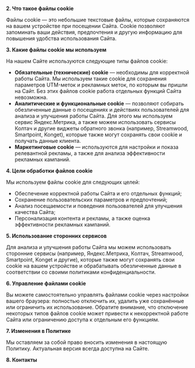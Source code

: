**2. Что такое файлы cookie**

Файлы cookie — это небольшие текстовые файлы, которые сохраняются на вашем устройстве при посещении Сайта. Cookie позволяют запоминать ваши действия, предпочтения и другую информацию для повышения удобства использования Сайта.

**3. Какие файлы cookie мы используем**

На нашем Сайте используются следующие типы файлов cookie:

- **Обязательные (технические) cookie** — необходимы для корректной работы Сайта. Мы используем такие cookie для сохранения параметров UTM-меток и рекламных меток, по которым вы пришли на Сайт. Без этих файлов cookie работа отдельных функций Сайта невозможна.
- **Аналитические и функциональные cookie** — позволяют собирать обезличенные данные о посещениях и действиях пользователей для анализа и улучшения работы Сайта. Для этого мы используем сервис Яндекс.Метрика, а также можем использовать сервисы Колтач и другие виджеты обратного звонка (например, Streamwood, Smartpoint, Konget), которые также могут сохранять свои cookie и получать данные клиента.
- **Маркетинговые cookie** — используются для настройки и показа релевантной рекламы, а также для анализа эффективности рекламных кампаний.

**4. Цели обработки файлов cookie**

Мы используем файлы cookie для следующих целей:

- Обеспечение корректной работы Сайта и его отдельных функций;
- Сохранение пользовательских параметров и предпочтений;
- Анализ посещаемости и поведения пользователей для улучшения качества Сайта;
- Персонализация контента и рекламы, а также оценка эффективности рекламных кампаний.

**5. Использование сторонних сервисов**

Для анализа и улучшения работы Сайта мы можем использовать сторонние сервисы (например, Яндекс.Метрика, Колтач, Streamwood, Smartpoint, Konget и другие), которые также могут сохранять свои cookie на вашем устройстве и обрабатывать обезличенные данные в соответствии со своими политиками конфиденциальности.

**6. Управление файлами cookie**

Вы можете самостоятельно управлять файлами cookie через настройки вашего браузера: полностью отключить их, удалить уже сохранённые или ограничить их использование. Обратите внимание, что отключение некоторых типов файлов cookie может привести к некорректной работе Сайта или ограничению доступа к отдельным его функциям.

**7. Изменения в Политике**

Мы оставляем за собой право вносить изменения в настоящую Политику. Актуальная версия всегда доступна на Сайте.

**8. Контакты**
